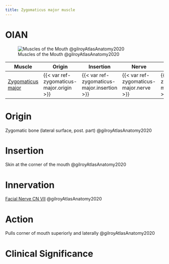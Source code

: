 ```yaml
---
title: Zygomaticus major muscle
---
```


# OIAN
![Muscles of the Mouth @gilroyAtlasAnatomy2020](/Alchemy Archive/Anatomy/OIANs/Head and Neck/Muscles of Facial Expression/images/fig39.10A-F Muscles of the mouth gilroyatlasofanatomy2020.png)

| Muscle  | Origin | Insertion | Nerve | Action |
|------|--------|-------|----------|--------|
| [Zygomaticus major]({{< var ref-zygomaticus-major.path >}}) | {{< var ref-zygomaticus-major.origin >}} | {{< var ref-zygomaticus-major.insertion >}} | {{< var ref-zygomaticus-major.nerve >}} | {{< var ref-zygomaticus-major.action >}} |

# Origin
Zygomatic bone (lateral surface, post. part) @gilroyAtlasAnatomy2020

# Insertion
Skin at the corner of the mouth @gilroyAtlasAnatomy2020

# Innervation

[Facial Nerve CN VII]({{< var ref-cn7.path >}}) @gilroyAtlasAnatomy2020

# Action
Pulls corner of mouth superiorly and laterally @gilroyAtlasAnatomy2020

# Clinical Significance
